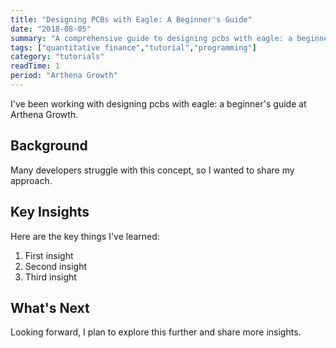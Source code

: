 ```yaml
---
title: "Designing PCBs with Eagle: A Beginner's Guide"
date: "2018-08-05"
summary: "A comprehensive guide to designing pcbs with eagle: a beginner's guide. Learn the fundamentals and best practices."
tags: ["quantitative finance","tutorial","programming"]
category: "tutorials"
readTime: 1
period: "Arthena Growth"
---
```


I've been working with designing pcbs with eagle: a beginner's guide at Arthena Growth.

## Background

Many developers struggle with this concept, so I wanted to share my approach.

## Key Insights

Here are the key things I've learned:

1. First insight
2. Second insight
3. Third insight

## What's Next

Looking forward, I plan to explore this further and share more insights.

